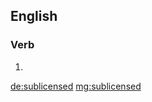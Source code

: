 ==English==

===Verb===
{{head|en}}

# {{en-past of|sublicense}}

[[de:sublicensed]]
[[mg:sublicensed]]